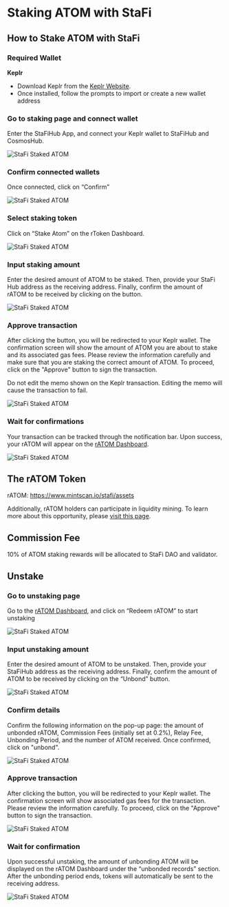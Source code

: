 # Staking ATOM with StaFi


## How to Stake ATOM with StaFi

### Required Wallet

**Keplr**

- Download Keplr from the [Keplr Website](https://www.keplr.app/).
- Once installed, follow the prompts to import or create a new wallet address

<Steps>

### Go to staking page and connect wallet

Enter the StaFiHub App, and connect your Keplr wallet to StaFiHub and CosmosHub.

![StaFi Staked ATOM](/image/ratomhowtostake_1.png)

### Confirm connected wallets

Once connected, click on “Confirm”

![StaFi Staked ATOM](/image/ratomhowtostake_2.png)

### Select staking token

Click on “Stake Atom” on the rToken Dashboard.

![StaFi Staked ATOM](/image/ratomhowtostake_3.png)

### Input staking amount

Enter the desired amount of ATOM to be staked. Then, provide your StaFi Hub address as the receiving address. Finally, confirm the amount of rATOM to be received by clicking on the button.

![StaFi Staked ATOM](/image/ratomhowtostake_4.png)

### Approve transaction

After clicking the button, you will be redirected to your Keplr wallet. The confirmation screen will show the amount of ATOM you are about to stake and its associated gas fees. Please review the information carefully and make sure that you are staking the correct amount of ATOM. To proceed, click on the "Approve" button to sign the transaction.

<Callout type="info">
Do not edit the memo shown on the Keplr transaction. Editing the memo will cause the transaction to fail.
</Callout>

![StaFi Staked ATOM](/image/ratomhowtostake_5.png)

### Wait for confirmations

Your transaction can be tracked through the notification bar. Upon success, your rATOM will appear on the [rATOM Dashboard](https://app.stafihub.io/rToken/rATOM/dashboard).

![StaFi Staked ATOM](/image/ratomhowtostake_6.png)

</Steps>

## The rATOM Token

rATOM: https://www.mintscan.io/stafi/assets

Additionally, rATOM holders can participate in liquidity mining. To learn more about this opportunity, please [visit this page](https://app.stafi.io/rpool?program=lp).

## Commission Fee

10% of ATOM staking rewards will be allocated to StaFi DAO and validator.

## Unstake

<Steps>

### Go to unstaking page

Go to the [rATOM Dashboard](https://app.stafihub.io/rToken/rATOM/stake), and click on “Redeem rATOM” to start unstaking

![StaFi Staked ATOM](/image/ratomunstake_1.png)

### Input unstaking amount

Enter the desired amount of ATOM to be unstaked. Then, provide your StaFiHub address as the receiving address. Finally, confirm the amount of ATOM to be received by clicking on the “Unbond” button.

![StaFi Staked ATOM](/image/ratomunstake_2.png)

### Confirm details

Confirm the following information on the pop-up page: the amount of unbonded rATOM, Commission Fees (initially set at 0.2%), Relay Fee, Unbonding Period, and the number of ATOM received. Once confirmed, click on "unbond".

![StaFi Staked ATOM](/image/ratomunstake_3.png)

### Approve transaction

After clicking the button, you will be redirected to your Keplr wallet. The confirmation screen will show associated gas fees for the transaction. Please review the information carefully. To proceed, click on the "Approve" button to sign the transaction.

![StaFi Staked ATOM](/image/ratomunstake_4.png)

### Wait for confirmation

Upon successful unstaking, the amount of unbonding ATOM will be displayed on the rATOM Dashboard under the “unbonded records” section. After the unbonding period ends, tokens will automatically be sent to the receiving address.

![StaFi Staked ATOM](/image/ratomunstake_5.png)

</Steps>